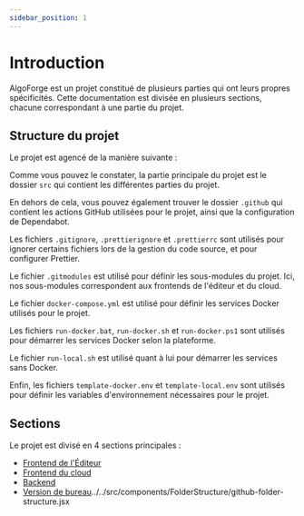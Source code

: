 ```yaml
---
sidebar_position: 1
---
```



# Introduction

AlgoForge est un projet constitué de plusieurs parties qui ont leurs propres spécificités.
Cette documentation est divisée en plusieurs sections, chacune correspondant à une partie du projet.

## Structure du projet

Le projet est agencé de la manière suivante :

<GitHubFolderStructure githubUrl="https://github.com/Bing-Chill-inc/Algoforge-main" />

Comme vous pouvez le constater, la partie principale du projet est le dossier `src` qui contient les différentes parties du projet.

En dehors de cela, vous pouvez également trouver le dossier `.github` qui contient les actions GitHub utilisées pour le projet,
ainsi que la configuration de Dependabot.

Les fichiers `.gitignore`, `.prettierignore` et `.prettierrc` sont utilisés pour ignorer certains fichiers lors de la gestion du code source,
et pour configurer Prettier.

Le fichier `.gitmodules` est utilisé pour définir les sous-modules du projet. Ici, nos sous-modules correspondent aux frontends de l'éditeur et du cloud.

Le fichier `docker-compose.yml` est utilisé pour définir les services Docker utilisés pour le projet.

Les fichiers `run-docker.bat`, `run-docker.sh` et `run-docker.ps1` sont utilisés pour démarrer les services Docker selon la plateforme.

Le fichier `run-local.sh` est utilisé quant à lui pour démarrer les services sans Docker.

Enfin, les fichiers `template-docker.env` et `template-local.env` sont utilisés pour définir les variables d'environnement nécessaires pour le projet.

## Sections

Le projet est divisé en 4 sections principales :

-   [Frontend de l'Éditeur](./02_web/03_editeur/01_introduction.mdx)
-   [Frontend du cloud](./02_web/04_cloud/01_introduction.mdx)
-   [Backend](./02_web/02_backend/01_introduction.mdx)
-   [Version de bureau](./03_electron/01_introduction.mdx)../../src/components/FolderStructure/github-folder-structure.jsx
